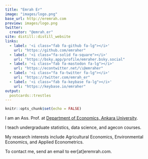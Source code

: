 ```yaml
---
title: "Emrah Er"
image: "images/logo.png"
base_url: http://eremrah.com
preview: images/logo.png
twitter:
  creator: "@emrah_er"
site: distill::distill_website
links:
  - label: '<i class="fab fa-github fa-lg"></i>'
    url: "https://github.com/emraher"
  - label: '<i class="fa-solid fa-square"></i>'
    url: "https://bsky.app/profile/emraher.bsky.social"
  - label: '<i class="fab fa-mastodon fa-lg"></i>'
    url: "https://econtwitter.net/\\@emraher"
  - label: '<i class="fa fa-twitter fa-lg"></i>'
    url: "https://twitter.com/emrah_er"
  - label: '<i class="fab fa-keybase fa-lg"></i>'
    url: "https://keybase.io/emraher"
output:
  postcards::trestles
---
```


```r
knitr::opts_chunk$set(echo = FALSE)
```


I am an Ass. Prof. at [Department of Economics, Ankara University](http://www.politics.ankara.edu.tr/iktisat/).

I teach undergraduate statistics, data science, and agecon courses. 

My research interests include Agricultural Economics, Environmental Economics, and Applied Econometrics.

To contact me, send an email to eer[at]eremrah.com. 

<!-- You can find my CV [here]().  -->

<a rel="me" href="https://econtwitter.net/@emraher"> </a>
